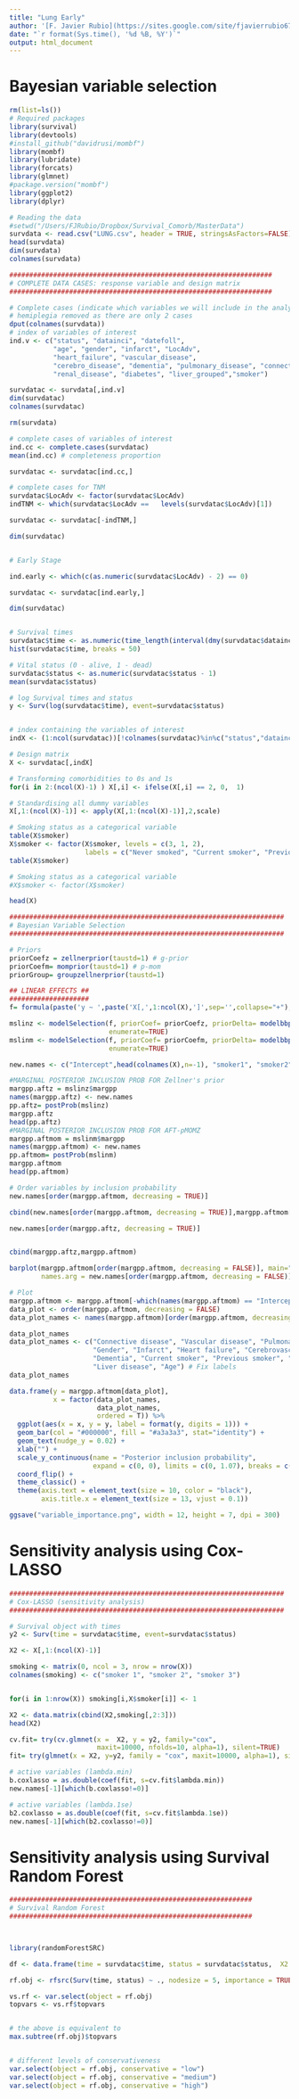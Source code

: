 ---
title: "Lung Early"
author: '[F. Javier Rubio](https://sites.google.com/site/fjavierrubio67/)'
date: "`r format(Sys.time(), '%d %B, %Y')`"
output: html_document
---

# Bayesian variable selection
```{r}
rm(list=ls())
# Required packages
library(survival)
library(devtools)
#install_github("davidrusi/mombf")
library(mombf)
library(lubridate)
library(forcats)
library(glmnet)
#package.version("mombf")
library(ggplot2)
library(dplyr)

# Reading the data
#setwd("/Users/FJRubio/Dropbox/Survival_Comorb/MasterData")
survdata <- read.csv("LUNG.csv", header = TRUE, stringsAsFactors=FALSE)
head(survdata)
dim(survdata)
colnames(survdata)

##################################################################
# COMPLETE DATA CASES: response variable and design matrix
##################################################################

# Complete cases (indicate which variables we will include in the analysis only)
# hemiplegia removed as there are only 2 cases
dput(colnames(survdata))
# index of variables of interest
ind.v <- c("status", "datainci", "datefoll", 
           "age", "gender", "infarct", "LocAdv", 
           "heart_failure", "vascular_disease", 
           "cerebro_disease", "dementia", "pulmonary_disease", "connective_disease", 
           "renal_disease", "diabetes", "liver_grouped","smoker")

survdatac <- survdata[,ind.v]
dim(survdatac)
colnames(survdatac)

rm(survdata)

# complete cases of variables of interest
ind.cc <- complete.cases(survdatac) 
mean(ind.cc) # completeness proportion

survdatac <- survdatac[ind.cc,]

# complete cases for TNM
survdatac$LocAdv <- factor(survdatac$LocAdv)
indTNM <- which(survdatac$LocAdv ==   levels(survdatac$LocAdv)[1]) 

survdatac <- survdatac[-indTNM,]

dim(survdatac)


# Early Stage

ind.early <- which(c(as.numeric(survdatac$LocAdv) - 2) == 0)

survdatac <- survdatac[ind.early,]

dim(survdatac)


# Survival times
survdatac$time <- as.numeric(time_length(interval(dmy(survdatac$datainci), dmy(survdatac$datefoll)), "year"))
hist(survdatac$time, breaks = 50)

# Vital status (0 - alive, 1 - dead)
survdatac$status <- as.numeric(survdatac$status - 1)
mean(survdatac$status)

# log Survival times and status
y <- Surv(log(survdatac$time), event=survdatac$status)


# index containing the variables of interest
indX <- (1:ncol(survdatac))[!colnames(survdatac)%in%c("status","datainci","datefoll","time","LocAdv")] 

# Design matrix
X <- survdatac[,indX] 

# Transforming comorbidities to 0s and 1s
for(i in 2:(ncol(X)-1) ) X[,i] <- ifelse(X[,i] == 2, 0,  1) 

# Standardising all dummy variables
X[,1:(ncol(X)-1)] <- apply(X[,1:(ncol(X)-1)],2,scale) 

# Smoking status as a categorical variable
table(X$smoker)
X$smoker <- factor(X$smoker, levels = c(3, 1, 2),
                   labels = c("Never smoked", "Current smoker", "Previous smoker"), ordered = T)
table(X$smoker)

# Smoking status as a categorical variable
#X$smoker <- factor(X$smoker)

head(X)

#####################################################################
# Bayesian Variable Selection
#####################################################################

# Priors
priorCoefz = zellnerprior(taustd=1) # g-prior
priorCoefm= momprior(taustd=1) # p-mom
priorGroup= groupzellnerprior(taustd=1)

## LINEAR EFFECTS ##
####################
f= formula(paste('y ~ ',paste('X[,',1:ncol(X),']',sep='',collapse="+"),sep=''))

mslinz <- modelSelection(f, priorCoef= priorCoefz, priorDelta= modelbbprior(1,1), priorGroup=priorGroup, 
                         enumerate=TRUE)
mslinm <- modelSelection(f, priorCoef= priorCoefm, priorDelta= modelbbprior(1,1), priorGroup=priorGroup, 
                         enumerate=TRUE)

new.names <- c("Intercept",head(colnames(X),n=-1), "smoker1", "smoker2")

#MARGINAL POSTERIOR INCLUSION PROB FOR Zellner's prior
margpp.aftz = mslinz$margpp
names(margpp.aftz) <- new.names
pp.aftz= postProb(mslinz)
margpp.aftz
head(pp.aftz)
#MARGINAL POSTERIOR INCLUSION PROB FOR AFT-pMOMZ 
margpp.aftmom = mslinm$margpp
names(margpp.aftmom) <- new.names
pp.aftmom= postProb(mslinm)
margpp.aftmom
head(pp.aftmom)

# Order variables by inclusion probability
new.names[order(margpp.aftmom, decreasing = TRUE)]

cbind(new.names[order(margpp.aftmom, decreasing = TRUE)],margpp.aftmom[order(margpp.aftmom, decreasing = TRUE)])

new.names[order(margpp.aftz, decreasing = TRUE)]


cbind(margpp.aftz,margpp.aftmom)

barplot(margpp.aftmom[order(margpp.aftmom, decreasing = FALSE)], main="Inclusion Probability", horiz=TRUE,
        names.arg = new.names[order(margpp.aftmom, decreasing = FALSE)],las=1, cex.names = 0.5)
```

```{r, fig.width = 12, fig.height = 7}
# Plot
margpp.aftmom <- margpp.aftmom[-which(names(margpp.aftmom) == "Intercept")]
data_plot <- order(margpp.aftmom, decreasing = FALSE)
data_plot_names <- names(margpp.aftmom)[order(margpp.aftmom, decreasing = FALSE)]

data_plot_names
data_plot_names <- c("Connective disease", "Vascular disease", "Pulmonary disease", "Diabetes",
                     "Gender", "Infarct", "Heart failure", "Cerebrovascular disease",
                     "Dementia", "Current smoker", "Previous smoker", "Renal disease",
                     "Liver disease", "Age") # Fix labels
data_plot_names

data.frame(y = margpp.aftmom[data_plot],
           x = factor(data_plot_names,
                      data_plot_names,
                      ordered = T)) %>% 
  ggplot(aes(x = x, y = y, label = format(y, digits = 1))) + 
  geom_bar(col = "#000000", fill = "#a3a3a3", stat="identity") +
  geom_text(nudge_y = 0.02) + 
  xlab("") +
  scale_y_continuous(name = "Posterior inclusion probability",
                     expand = c(0, 0), limits = c(0, 1.07), breaks = c(0:10)/10) + 
  coord_flip() +
  theme_classic() + 
  theme(axis.text = element_text(size = 10, color = "black"),
        axis.title.x = element_text(size = 13, vjust = 0.1))

ggsave("variable_importance.png", width = 12, height = 7, dpi = 300)
```

# Sensitivity analysis using Cox-LASSO

```{r}
#####################################################################
# Cox-LASSO (sensitivity analysis)
#####################################################################

# Survival object with times
y2 <- Surv(time = survdatac$time, event=survdatac$status)

X2 <- X[,1:(ncol(X)-1)]

smoking <- matrix(0, ncol = 3, nrow = nrow(X))
colnames(smoking) <- c("smoker 1", "smoker 2", "smoker 3")


for(i in 1:nrow(X)) smoking[i,X$smoker[i]] <- 1

X2 <- data.matrix(cbind(X2,smoking[,2:3]))
head(X2)

cv.fit= try(cv.glmnet(x =  X2, y = y2, family="cox", 
                      maxit=10000, nfolds=10, alpha=1), silent=TRUE)
fit= try(glmnet(x = X2, y=y2, family = "cox", maxit=10000, alpha=1), silent=TRUE)

# active variables (lambda.min)
b.coxlasso = as.double(coef(fit, s=cv.fit$lambda.min))
new.names[-1][which(b.coxlasso!=0)]

# active variables (lambda.1se)
b2.coxlasso = as.double(coef(fit, s=cv.fit$lambda.1se))
new.names[-1][which(b2.coxlasso!=0)]
```

# Sensitivity analysis using Survival Random Forest

```{r}
#############################################################
# Survival Random Forest
#############################################################



library(randomForestSRC)

df <- data.frame(time = survdatac$time, status = survdatac$status,  X2 = X2)

rf.obj <- rfsrc(Surv(time, status) ~ ., nodesize = 5, importance = TRUE, data = df)

vs.rf <- var.select(object = rf.obj)
topvars <- vs.rf$topvars


# the above is equivalent to
max.subtree(rf.obj)$topvars


# different levels of conservativeness
var.select(object = rf.obj, conservative = "low")
var.select(object = rf.obj, conservative = "medium")
var.select(object = rf.obj, conservative = "high")

```